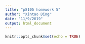 ```yaml
---
title: "p8105 homework 5"
author: "Xintao Ding"
date: "11/9/2019"
output: html_document
---
```


```r
knitr::opts_chunk$set(echo = TRUE)
```
